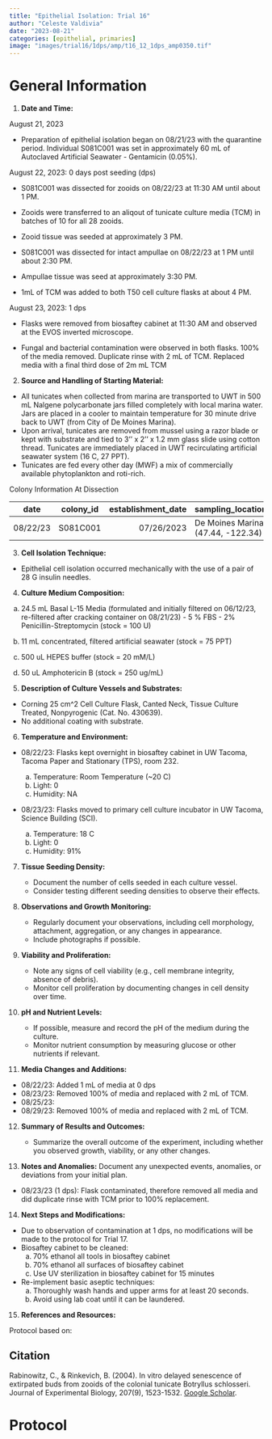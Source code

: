 ```yaml
---
title: "Epithelial Isolation: Trial 16"
author: "Celeste Valdivia"
date: "2023-08-21"
categories: [epithelial, primaries]
image: "images/trial16/1dps/amp/t16_12_1dps_amp0350.tif"
---
```


# General Information

1.  **Date and Time:**

August 21, 2023

-   Preparation of epithelial isolation began on 08/21/23 with the quarantine period. Individual S081C001 was set in approximately 60 mL of Autoclaved Artificial Seawater - Gentamicin (0.05%).

August 22, 2023: 0 days post seeding (dps)

-   S081C001 was dissected for zooids on 08/22/23 at 11:30 AM until about 1 PM.

-   Zooids were transferred to an aliqout of tunicate culture media (TCM) in batches of 10 for all 28 zooids.

-   Zooid tissue was seeded at approximately 3 PM.

-   S081C001 was dissected for intact ampullae on 08/22/23 at 1 PM until about 2:30 PM.

-   Ampullae tissue was seed at approximately 3:30 PM.

-   1mL of TCM was added to both T50 cell culture flasks at about 4 PM.

August 23, 2023: 1 dps

-   Flasks were removed from biosaftey cabinet at 11:30 AM and observed at the EVOS inverted microscope.

-   Fungal and bacterial contamination were observed in both flasks. 100% of the media removed. Duplicate rinse with 2 mL of TCM. Replaced media with a final third dose of 2m mL TCM

2.  **Source and Handling of Starting Material:**

-   All tunicates when collected from marina are transported to UWT in 500 mL Nalgene polycarbonate jars filled completely with local marina water. Jars are placed in a cooler to maintain temperature for 30 minute drive back to UWT (from City of De Moines Marina).
-   Upon arrival, tunicates are removed from mussel using a razor blade or kept with substrate and tied to 3'' x 2'' x 1.2 mm glass slide using cotton thread. Tunicates are immediately placed in UWT recirculating artificial seawater system (16 C, 27 PPT).
-   Tunicates are fed every other day (MWF) a mix of commercially available phytoplankton and roti-rich.

Colony Information At Dissection

| date     | colony_id | establishment_date | sampling_location                 | days_at_uwt | stage | zooid_num | health_score |
|---------|---------|--------:|---------|--------:|---------|---------|---------|
| 08/22/23 | S081C001  |         07/26/2023 | De Moines Marina (47.44, -122.34) |          26 | A1-A2 | 28        | 7/10         |

3.  **Cell Isolation Technique:**

-   Epithelial cell isolation occurred mechanically with the use of a pair of 28 G insulin needles.

4.  **Culture Medium Composition:**

<!-- -->

a.  24.5 mL Basal L-15 Media (formulated and initially filtered on 06/12/23, re-filtered after cracking container on 08/21/23) - 5 % FBS - 2% Penicillin-Streptomycin (stock = 100 U)

b.  11 mL concentrated, filtered artificial seawater (stock = 75 PPT)

c.  500 uL HEPES buffer (stock = 20 mM/L)

d.  50 uL Amphotericin B (stock = 250 ug/mL)

```{=html}
<!-- -->
```
5.  **Description of Culture Vessels and Substrates:**

-   Corning 25 cm\^2 Cell Culture Flask, Canted Neck, Tissue Culture Treated, Nonpyrogenic (Cat. No. 430639).
-   No additional coating with substrate.

6.  **Temperature and Environment:**

-   08/22/23: Flasks kept overnight in biosaftey cabinet in UW Tacoma, Tacoma Paper and Stationary (TPS), room 232.

    a.  Temperature: Room Temperature (\~20 C)
    b.  Light: 0
    c.  Humidity: NA

-   08/23/23: Flasks moved to primary cell culture incubator in UW Tacoma, Science Building (SCI).

    a.  Temperature: 18 C
    b.  Light: 0
    c.  Humidity: 91%

7.  **Tissue Seeding Density:**

    -   Document the number of cells seeded in each culture vessel.
    -   Consider testing different seeding densities to observe their effects.

8.  **Observations and Growth Monitoring:**

    -   Regularly document your observations, including cell morphology, attachment, aggregation, or any changes in appearance.
    -   Include photographs if possible.

9.  **Viability and Proliferation:**

    -   Note any signs of cell viability (e.g., cell membrane integrity, absence of debris).
    -   Monitor cell proliferation by documenting changes in cell density over time.

10. **pH and Nutrient Levels:**

    -   If possible, measure and record the pH of the medium during the culture.
    -   Monitor nutrient consumption by measuring glucose or other nutrients if relevant.

11. **Media Changes and Additions:**

-   08/22/23: Added 1 mL of media at 0 dps
-   08/23/23: Removed 100% of media and replaced with 2 mL of TCM.
-   08/25/23:
-   08/29/23: Removed 100% of media and replaced with 2 mL of TCM.

12. **Summary of Results and Outcomes:**

    -   Summarize the overall outcome of the experiment, including whether you observed growth, viability, or any other changes.

13. **Notes and Anomalies:** Document any unexpected events, anomalies, or deviations from your initial plan.

-   08/23/23 (1 dps): Flask contaminated, therefore removed all media and did duplicate rinse with TCM prior to 100% replacement.

14. **Next Steps and Modifications:**

-   Due to observation of contamination at 1 dps, no modifications will be made to the protocol for Trial 17.
-   Biosaftey cabinet to be cleaned:
    a.  70% ethanol all tools in biosaftey cabinet
    b.  70% ethanol all surfaces of biosaftey cabinet
    c.  Use UV sterilization in biosaftey cabinet for 15 minutes
-   Re-implement basic aseptic techniques:
    a.  Thoroughly wash hands and upper arms for at least 20 seconds.
    b.  Avoid using lab coat until it can be laundered.

15. **References and Resources:**

Protocol based on:

::: callout-note 
## Citation

Rabinowitz, C., & Rinkevich, B. (2004). In vitro delayed senescence of extirpated buds from zooids of the colonial tunicate Botryllus schlosseri. Journal of Experimental Biology, 207(9), 1523-1532. [Google Scholar](https://scholar.google.com/scholar?hl=en&as_sdt=0%2C48&q=In+vitro+delayed+senescence+of+extirpated+buds+from+zooids+of+the+colonial+tunicate+Botryllus+schlosseri+&btnG=).

:::

# Protocol
